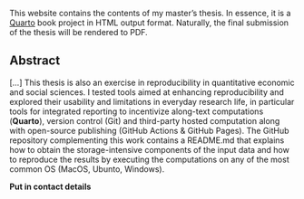 This website contains the contents of my master's thesis.
In essence, it is a [Quarto](https://quarto.org) book project in HTML output format.
Naturally, the final submission of the thesis will be rendered to PDF.

## Abstract

\[...\] This thesis is also an exercise in reproducibility in quantitative economic and social sciences.
I tested tools aimed at enhancing reproducibility and explored their usability and limitations in everyday research life, in particular tools for integrated reporting to incentivize along-text computations (**Quarto**), version control (Git) and third-party hosted computation along with open-source publishing (GitHub Actions & GitHub Pages).
The GitHub repository complementing this work contains a README.md that explains how to obtain the storage-intensive components of the input data and how to reproduce the results by executing the computations on any of the most common OS (MacOS, Ubunto, Windows).

**Put in contact details**
